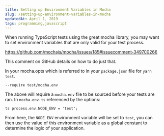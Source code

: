 ```yaml
---
title: Setting up Environment Variables in Mocha
slug: /setting-up-environment-variables-in-mocha
updatedAt: April 1, 2019
tags: programming,javascript
---
```


When running TypeScript tests using the great mocha library, you may want to
set environment variables that are only valid for your test process.

https://github.com/mochajs/mocha/issues/185#issuecomment-349700266

This comment on GitHub details on how to do just that.

In your mocha.opts which is referred to in your `package.json` file for `yarn
test`.

```
--require test/mocha.env
```

The above will require a `mocha.env` file to be sourced before your tests are
ran. In `mocha.env.ts` referenced by the options:

```
ts process.env.NODE_ENV = 'test';
```

From here, the `NODE_ENV` environment variable will be set to `test`, you can
then use the value of this environment variable as a global constant to
determine the logic of your application.
